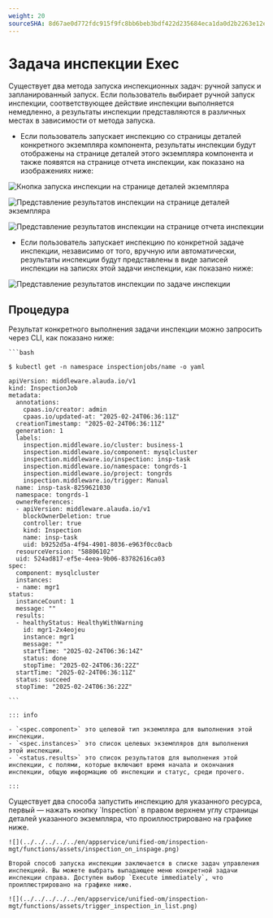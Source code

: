 ```yaml
---
weight: 20
sourceSHA: 8d67ae0d772fdc915f9fc8bb6beb3bdf422d235684eca1da0d2b2263e12e775d
---
```


# Задача инспекции Exec

Существует два метода запуска инспекционных задач: ручной запуск и запланированный запуск. Если пользователь выбирает ручной запуск инспекции, соответствующее действие инспекции выполняется немедленно, а результаты инспекции представляются в различных местах в зависимости от метода запуска.

- Если пользователь запускает инспекцию со страницы деталей конкретного экземпляра компонента, результаты инспекции будут отображены на странице деталей этого экземпляра компонента и также появятся на странице отчета инспекции, как показано на изображениях ниже:

![Кнопка запуска инспекции на странице деталей экземпляра](../../../../../en/appservice/unified-om/inspection-mgt/functions/assets/inspection_on_inspage.png)

![Представление результатов инспекции на странице деталей экземпляра](../../../../../en/appservice/unified-om/inspection-mgt/functions/assets/inspection_result_on_inspage.png)

![Представление результатов инспекции на странице отчета инспекции](../../../../../en/appservice/unified-om/inspection-mgt/functions/assets/inspection_result_on_overview.png)

- Если пользователь запускает инспекцию по конкретной задаче инспекции, независимо от того, вручную или автоматически, результаты инспекции будут представлены в виде записей инспекции на записях этой задачи инспекции, как показано ниже:

![Представление результатов инспекции по задаче инспекции](../../../../../en/appservice/unified-om/inspection-mgt/functions/assets/inspection_result_on_center.png)

## Процедура

<Tabs>
  <Tab label="CLI">
    Результат конкретного выполнения задачи инспекции можно запросить через CLI, как показано ниже:

    ```bash

    $ kubectl get -n namespace inspectionjobs/name -o yaml

    apiVersion: middleware.alauda.io/v1
    kind: InspectionJob
    metadata:
      annotations:
        cpaas.io/creator: admin
        cpaas.io/updated-at: "2025-02-24T06:36:11Z"
      creationTimestamp: "2025-02-24T06:36:11Z"
      generation: 1
      labels:
        inspection.middleware.io/cluster: business-1
        inspection.middleware.io/component: mysqlcluster
        inspection.middleware.io/inspection: insp-task
        inspection.middleware.io/namespace: tongrds-1
        inspection.middleware.io/project: tongrds
        inspection.middleware.io/trigger: Manual
      name: insp-task-8259621030
      namespace: tongrds-1
      ownerReferences:
      - apiVersion: middleware.alauda.io/v1
        blockOwnerDeletion: true
        controller: true
        kind: Inspection
        name: insp-task
        uid: b9252d5a-4f94-4901-8036-e963f0cc0acb
      resourceVersion: "58806102"
      uid: 524ad817-ef5e-4eea-9b06-83782616ca03
    spec:
      component: mysqlcluster
      instances:
      - name: mgr1
    status:
      instanceCount: 1
      message: ""
      results:
      - healthyStatus: HealthyWithWarning
        id: mgr1-2x4eojeu
        instance: mgr1
        message: ""
        startTime: "2025-02-24T06:36:14Z"
        status: done
        stopTime: "2025-02-24T06:36:22Z"
      startTime: "2025-02-24T06:36:11Z"
      status: succeed
      stopTime: "2025-02-24T06:36:22Z"

    ```

    ::: info

    - `<spec.component>` это целевой тип экземпляра для выполнения этой инспекции.
    - `<spec.instances>` это список целевых экземпляров для выполнения этой инспекции.
    - `<status.results>` это список результатов для выполнения этой инспекции, с полями, которые включают время начала и окончания инспекции, общую информацию об инспекции и статус, среди прочего.

    :::
  </Tab>

  <Tab label="Web Console">
    Существует два способа запустить инспекцию для указанного ресурса, первый — нажать кнопку `Inspection` в правом верхнем углу страницы деталей указанного экземпляра, что проиллюстрировано на графике ниже.

    ![](../../../../../en/appservice/unified-om/inspection-mgt/functions/assets/inspection_on_inspage.png)

    Второй способ запуска инспекции заключается в списке задач управления инспекцией. Вы можете выбрать выпадающее меню конкретной задачи инспекции справа. Доступен выбор `Execute immediately`, что проиллюстрировано на графике ниже.

    ![](../../../../../en/appservice/unified-om/inspection-mgt/functions/assets/trigger_inspection_in_list.png)
  </Tab>
</Tabs>
